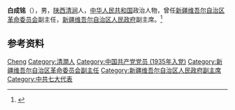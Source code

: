 '''白成铭'''（{{bd|1918年||1991年|}}），男，[[陕西|陕西]][[清涧|清涧]]人，[[中华人民共和国|中华人民共和国]]政治人物，曾任[[新疆维吾尔自治区革命委员会|新疆维吾尔自治区革命委员会]]副主任，[[新疆维吾尔自治区人民政府|新疆维吾尔自治区人民政府]]副主席。<ref>{{Cite book|title=新疆百科知识辞典|author=蒲开夫, 朱一凡, 李行力主编|publisher=陕西人民出版社|year=2006|isbn=|location=西安|pages=}}</ref>

== 参考资料 ==
{{reflist}}

{{中国政治人物小作品}}

{{Authority control}}
{{DEFAULTSORT:Bai白}}
[[Category:白姓|Cheng]]
[[Category:清澗人|Category:清澗人]]
[[Category:中国共产党党员_(1935年入党)|Category:中国共产党党员 (1935年入党)]]
[[Category:新疆维吾尔自治区革命委员会副主任|Category:新疆维吾尔自治区革命委员会副主任]]
[[Category:新疆维吾尔自治区人民政府副主席|Category:新疆维吾尔自治区人民政府副主席]]
[[Category:中共七大代表|Category:中共七大代表]]